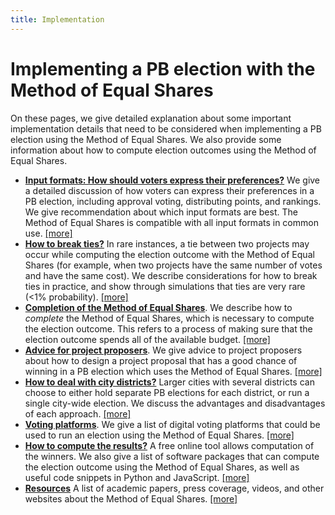 ```yaml
---
title: Implementation
---
```


# Implementing a PB election with the Method of Equal Shares

On these pages, we give detailed explanation about some important implementation details that need to be considered when implementing a PB election using the Method of Equal Shares. We also provide some information about how to compute election outcomes using the Method of Equal Shares.

* [**Input formats: How should voters express their preferences?**](/implementation/input-formats) We give a detailed discussion of how voters can express their preferences in a PB election, including approval voting, distributing points, and rankings. We give recommendation about which input formats are best. The Method of Equal Shares is compatible with all input formats in common use. [[more]](/implementation/input-formats)
* [**How to break ties?**](/implementation/tie-breaking) In rare instances, a tie between two projects may occur while computing the election outcome with the Method of Equal Shares (for example, when two projects have the same number of votes and have the same cost). We describe considerations for how to break ties in practice, and show through simulations that ties are very rare (&lt;1% probability). [[more]](/implementation/tie-breaking)
* [**Completion of the Method of Equal Shares**](/implementation/completion). We describe how to *complete* the Method of Equal Shares, which is necessary to compute the election outcome. This refers to a process of making sure that the election outcome spends all of the available budget. [[more]](/implementation/completion)
* [**Advice for project proposers**](/implementation/advice-project-proposers). We give advice to project proposers about how to design a project proposal that has a good chance of winning in a PB election which uses the Method of Equal Shares. [[more]](/implementation/advice-project-proposers)
* [**How to deal with city districts?**](/implementation/city-districts) Larger cities with several districts can choose to either hold separate PB elections for each district, or run a single city-wide election. We discuss the advantages and disadvantages of each approach. [[more]](/implementation/city-districts)
* [**Voting platforms**](/implementation/voting-platforms). We give a list of digital voting platforms that could be used to run an election using the Method of Equal Shares. [[more]](/implementation/voting-platforms)
* [**How to compute the results?**](/implementation/computation) A free online tool allows computation of the winners. We also give a list of software packages that can compute the election outcome using the Method of Equal Shares, as well as useful code snippets in Python and JavaScript. [[more]](/implementation/computation)
* [**Resources**](/implementation/resources) A list of academic papers, press coverage, videos, and other websites about the Method of Equal Shares. [[more]](/implementation/computation)
